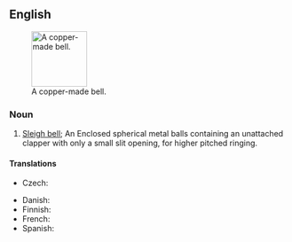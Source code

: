 ==English==
{{wikipedia}}
[[Image:Hawksbelleasttennmound.png|thumb|100px|A copper-made bell.]]
===Noun===
{{en-noun}}

# [[sleigh bell|Sleigh bell]]; An Enclosed spherical metal balls containing an unattached clapper with only a small slit opening, for higher pitched ringing.

====Translations====
{{trans-top|bell}}
* Czech: {{t+|cs|rolnička|f}}
{{trans-mid}}
* Danish: {{t+|da|bjælde|c}}
* Finnish: {{t|fi|kulkunen}}
* French: {{t|fr|grelot|m}}
* Spanish: {{t|es|cascabel|m}}
{{trans-bottom}}